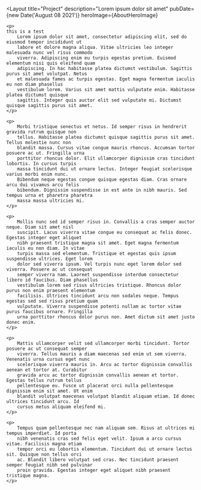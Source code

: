 

<Layout
	title="Project"
	description="Lorem ipsum dolor sit amet"
	pubDate={new Date('August 08 2021')}
	heroImage={AboutHeroImage}
>

	<p>
	this is a test
		Lorem ipsum dolor sit amet, consectetur adipiscing elit, sed do eiusmod tempor incididunt ut
		labore et dolore magna aliqua. Vitae ultricies leo integer malesuada nunc vel risus commodo
		viverra. Adipiscing enim eu turpis egestas pretium. Euismod elementum nisi quis eleifend quam
		adipiscing. In hac habitasse platea dictumst vestibulum. Sagittis purus sit amet volutpat. Netus
		et malesuada fames ac turpis egestas. Eget magna fermentum iaculis eu non diam phasellus
		vestibulum lorem. Varius sit amet mattis vulputate enim. Habitasse platea dictumst quisque
		sagittis. Integer quis auctor elit sed vulputate mi. Dictumst quisque sagittis purus sit amet.
	</p>

	<p>
		Morbi tristique senectus et netus. Id semper risus in hendrerit gravida rutrum quisque non
		tellus. Habitasse platea dictumst quisque sagittis purus sit amet. Tellus molestie nunc non
		blandit massa. Cursus vitae congue mauris rhoncus. Accumsan tortor posuere ac ut. Fringilla urna
		porttitor rhoncus dolor. Elit ullamcorper dignissim cras tincidunt lobortis. In cursus turpis
		massa tincidunt dui ut ornare lectus. Integer feugiat scelerisque varius morbi enim nunc.
		Bibendum neque egestas congue quisque egestas diam. Cras ornare arcu dui vivamus arcu felis
		bibendum. Dignissim suspendisse in est ante in nibh mauris. Sed tempus urna et pharetra pharetra
		massa massa ultricies mi.
	</p>

	<p>
		Mollis nunc sed id semper risus in. Convallis a cras semper auctor neque. Diam sit amet nisl
		suscipit. Lacus viverra vitae congue eu consequat ac felis donec. Egestas integer eget aliquet
		nibh praesent tristique magna sit amet. Eget magna fermentum iaculis eu non diam. In vitae
		turpis massa sed elementum. Tristique et egestas quis ipsum suspendisse ultrices. Eget lorem
		dolor sed viverra ipsum. Vel turpis nunc eget lorem dolor sed viverra. Posuere ac ut consequat
		semper viverra nam. Laoreet suspendisse interdum consectetur libero id faucibus. Diam phasellus
		vestibulum lorem sed risus ultricies tristique. Rhoncus dolor purus non enim praesent elementum
		facilisis. Ultrices tincidunt arcu non sodales neque. Tempus egestas sed sed risus pretium quam
		vulputate. Viverra suspendisse potenti nullam ac tortor vitae purus faucibus ornare. Fringilla
		urna porttitor rhoncus dolor purus non. Amet dictum sit amet justo donec enim.
	</p>

	<p>
		Mattis ullamcorper velit sed ullamcorper morbi tincidunt. Tortor posuere ac ut consequat semper
		viverra. Tellus mauris a diam maecenas sed enim ut sem viverra. Venenatis urna cursus eget nunc
		scelerisque viverra mauris in. Arcu ac tortor dignissim convallis aenean et tortor at. Curabitur
		gravida arcu ac tortor dignissim convallis aenean et tortor. Egestas tellus rutrum tellus
		pellentesque eu. Fusce ut placerat orci nulla pellentesque dignissim enim sit amet. Ut enim
		blandit volutpat maecenas volutpat blandit aliquam etiam. Id donec ultrices tincidunt arcu. Id
		cursus metus aliquam eleifend mi.
	</p>

	<p>
		Tempus quam pellentesque nec nam aliquam sem. Risus at ultrices mi tempus imperdiet. Id porta
		nibh venenatis cras sed felis eget velit. Ipsum a arcu cursus vitae. Facilisis magna etiam
		tempor orci eu lobortis elementum. Tincidunt dui ut ornare lectus sit. Quisque non tellus orci
		ac. Blandit libero volutpat sed cras. Nec tincidunt praesent semper feugiat nibh sed pulvinar
		proin gravida. Egestas integer eget aliquet nibh praesent tristique magna.
	</p>
</Layout>
